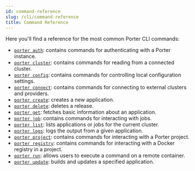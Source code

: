 ```yaml
---
id: command-reference
slug: /cli/command-reference
title: Command Reference
---
```


Here you'll find a reference for the most common Porter CLI commands:

- [`porter auth`](./porter-auth): contains commands for authenticating with a Porter instance.
- [`porter cluster`](./porter-cluster): contains commands for reading from a connected cluster.
- [`porter config`](./porter-config): contains commands for controlling local configuration settings.
- [`porter connect`](./porter-connect): contains commands for connecting to external clusters and providers.
- [`porter create`](./porter-create): creates a new application.
- [`porter delete`](./porter-delete): deletes a release.
- [`porter get`](./porter-get): fetches basic information about an application.
- [`porter job`](./porter-job): contains commands for interacting with jobs.
- [`porter list`](.porter-list): lists applications or jobs for the current cluster.
- [`porter logs`](./porter-logs): logs the output from a given application.
- [`porter project`](./porter-project): contains commands for interacting with a Porter project.
- [`porter registry`](./porter-registry): contains commands for interacting with a Docker registry in a project.
- [`porter run`](./porter-run): allows users to execute a command on a remote container.
- [`porter update`](./porter-update): builds and updates a specified application.
